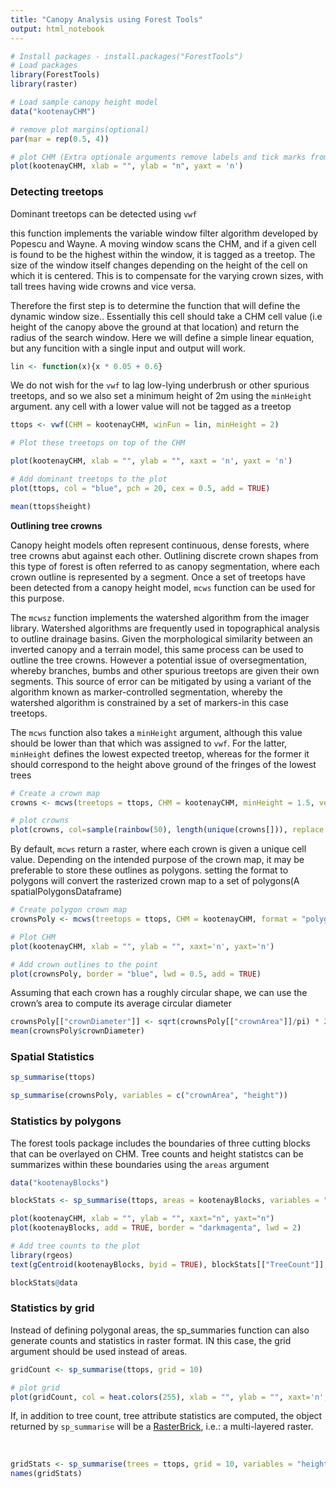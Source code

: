 ```yaml
---
title: "Canopy Analysis using Forest Tools"
output: html_notebook
---
```


```r
# Install packages - install.packages("ForestTools")
# Load packages
library(ForestTools)
library(raster)

# Load sample canopy height model
data("kootenayCHM")

# remove plot margins(optional)
par(mar = rep(0.5, 4))

# plot CHM (Extra optionale arguments remove labels and tick marks from the plot)
plot(kootenayCHM, xlab = "", ylab = "n", yaxt = 'n')
```

### Detecting treetops

Dominant treetops can be detected using `vwf`

this function implements the variable window filter algorithm developed by Popescu and Wayne. A moving window scans the CHM, and if a given cell is found to be the highest within the window, it is tagged as a treetop. The size of the window itself changes depending on the height of the cell on which it is centered. This is to compensate for the varying crown sizes, with tall trees having wide crowns and vice versa.

Therefore the first step is to determine the function that will define the dynamic window size.. Essentially this cell should take a CHM cell value (i.e height of the canopy above the ground at that location) and return the radius of the search window. Here we will define a simple linear equation, but any funcition with a single input and output will work.

```r
lin <- function(x){x * 0.05 + 0.6}
```

We do not wish for the `vwf` to lag low-lying underbrush or other spurious treetops, and so we also set a minimum height of 2m using the `minHeight` argument. any cell with a lower value will not be tagged as a treetop

```r
ttops <- vwf(CHM = kootenayCHM, winFun = lin, minHeight = 2)

# Plot these treetops on top of the CHM

plot(kootenayCHM, xlab = "", ylab = "", xaxt = 'n', yaxt = 'n')

# Add dominant treetops to the plot
plot(ttops, col = "blue", pch = 20, cex = 0.5, add = TRUE)
```

```r
mean(ttops$height)
```

**Outlining tree crowns**

Canopy height models often represent continuous, dense forests, where tree crowns abut against each other. Outlining discrete crown shapes from this type of forest is often referred to as canopy segmentation, where each crown outline is represented by a segment. Once a set of treetops have been detected from a canopy height model, `mcws` function can be used for this purpose.

The `mcwsz` function implements the watershed algorithm from the imager library. Watershed algorithms are frequently used in topographical analysis to outline drainage basins. Given the morphological similarity between an inverted canopy and a terrain model, this same process can be used to outline the tree crowns. However a potential issue of oversegmentation, whereby branches, bumbs and other spurious treetops are given their own segments. This source of error can be mitigated by using a variant of the algorithm known as marker-controlled segmentation, whereby the watershed algorithm is constrained by a set of markers-in this case treetops.

The `mcws` function also takes a `minHeight` argument, although this value should be lower than that which was assigned to `vwf`. For the latter, `minHeight` defines the lowest expected treetop, whereas for the former it should correspond to the height above ground of the fringes of the lowest trees

```r
# Create a crown map
crowns <- mcws(treetops = ttops, CHM = kootenayCHM, minHeight = 1.5, verbose = FALSE)

# plot crowns
plot(crowns, col=sample(rainbow(50), length(unique(crowns[])), replace = TRUE), legend = FALSE, xlab = "", ylab = "", xaxt = 'n', yaxt = 'n')
```

By default, `mcws` return a raster, where each crown is given a unique cell value. Depending on the intended purpose of the crown map, it may be preferable to store these outlines as polygons. setting the format to polygons will convert the rasterized crown map to a set of polygons(A spatialPolygonsDataframe)

```r
# Create polygon crown map
crownsPoly <- mcws(treetops = ttops, CHM = kootenayCHM, format = "polygons", minHeight = 1.5, verbose = FALSE)

# Plot CHM
plot(kootenayCHM, xlab = "", ylab = "", xaxt='n', yaxt='n')

# Add crown outlines to the point
plot(crownsPoly, border = "blue", lwd = 0.5, add = TRUE)
```

Assuming that each crown has a roughly circular shape, we can use the crown's area to compute its average circular diameter

```r
crownsPoly[["crownDiameter"]] <- sqrt(crownsPoly[["crownArea"]]/pi) * 2
mean(crownsPoly$crownDiameter)
```

### Spatial Statistics

```r
sp_summarise(ttops)
```

```r
sp_summarise(crownsPoly, variables = c("crownArea", "height"))
```

### Statistics by polygons

The forest tools package includes the boundaries of three cutting blocks that can be overlayed on CHM. Tree counts and height statistcs can be summarizes within these boundaries using the `areas` argument

```r
data("kootenayBlocks")

blockStats <- sp_summarise(ttops, areas = kootenayBlocks, variables = "height")

plot(kootenayCHM, xlab = "", ylab = "", xaxt="n", yaxt="n")
plot(kootenayBlocks, add = TRUE, border = "darkmagenta", lwd = 2)

# Add tree counts to the plot
library(rgeos)
text(gCentroid(kootenayBlocks, byid = TRUE), blockStats[["TreeCount"]], col = "darkmagenta", font = 2)
```

```r
blockStats@data
```

### Statistics by grid

Instead of defining polygonal areas, the sp_summaries function can also generate counts and statistics in raster format. IN this case, the grid argument should be used instead of areas.

```r
gridCount <- sp_summarise(ttops, grid = 10)

# plot grid
plot(gridCount, col = heat.colors(255), xlab = "", ylab = "", xaxt='n', yaxt = 'n')
```

If, in addition to tree count, tree attribute statistics are computed, the object returned by `sp_summarise` will be a [RasterBrick](https://cran.r-project.org/package=raster/raster.pdf#page=36), i.e.: a multi-layered raster.

\

```r
gridStats <- sp_summarise(trees = ttops, grid = 10, variables = "height")
names(gridStats)
```
